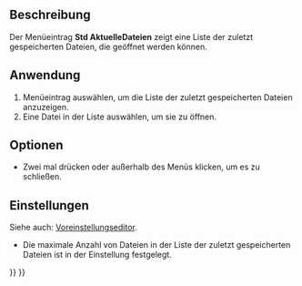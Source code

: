 <languages/>

{{Docnav/de
|[[Std_Open/de|Öffnen]]
|[[Std_CloseActiveWindow/de|AktivesFensterSchließen]]
|[[Std_File_Menu/de|Std Menü Datei]]
|IconL=Std_Open.svg
|IconR=Std_CloseActiveWindow.svg
|IconC=Freecad.svg
}}

<!--Empty=1 to suppress icon-->
{{GuiCommand/de
|Name=Std RecentFiles
|Name/de=Std AktuelleDateien
|Empty=1
|MenuLocation=Datei → Zuletzt geöffnet
|Workbenches=Alle
|SeeAlso=[[Std_Open/de|Std Öffnen]], [[Std_Import/de|Std Import]]
}}

<span id="Description"></span>
==Beschreibung==

Der Menüeintrag '''Std AktuelleDateien''' zeigt eine Liste der zuletzt gespeicherten Dateien, die geöffnet werden können.

<span id="Usage"></span>
==Anwendung==

# Menüeintrag {{MenuCommand|Datei → Zuletzt geöffnet}} auswählen, um die Liste der zuletzt gespeicherten Dateien anzuzeigen.
# Eine Datei in der Liste auswählen, um sie zu öffnen.

<span id="Options"></span>
==Optionen==

* Zwei mal {{KEY|Esc}} drücken oder außerhalb des Menüs klicken, um es zu schließen.

<span id="Preferences"></span>
==Einstellungen==

Siehe auch: [[Preferences_Editor/de|Voreinstellungseditor]].

* Die maximale Anzahl von Dateien in der Liste der zuletzt gespeicherten Dateien ist in der Einstellung {{MenuCommand|Bearbeiten → Einstellungen → Allgemein → Allgemein → Anzahl der zuletzt benutzten Dateien}} festgelegt.


{{Docnav/de
|[[Std_Open/de|Öffnen]]
|[[Std_CloseActiveWindow/de|AktivesFensterSchließen]]
|[[Std_File_Menu/de|Std Menü Datei]]
|IconL=Std_Open.svg
|IconR=Std_CloseActiveWindow.svg
|IconC=Freecad.svg
}}

{{Std_Base_navi{{#translation:}}}}
{{Userdocnavi{{#translation:}}}}